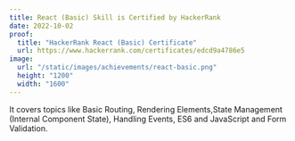 ```yaml
---
title: React (Basic) Skill is Certified by HackerRank
date: 2022-10-02
proof:
  title: "HackerRank React (Basic) Certificate"
  url: https://www.hackerrank.com/certificates/edcd9a4786e5
image:
  url: "/static/images/achievements/react-basic.png"
  height: "1200"
  width: "1600"
---
```


It covers topics like Basic Routing, Rendering Elements,State Management (Internal Component State), Handling Events, ES6 and JavaScript and Form Validation.
